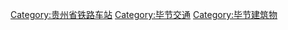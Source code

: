 [[Category:贵州省铁路车站|Category:贵州省铁路车站]]
[[Category:毕节交通|Category:毕节交通]]
[[Category:毕节建筑物|Category:毕节建筑物]]